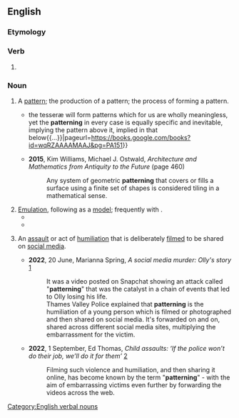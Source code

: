 ==English==

===Etymology===
{{rfe|en|What is the etymology for the social-media abuse sense? What is the "pattern"?}}

===Verb===
{{head|en|verb form}}

# {{present participle of|en|pattern|nocat=1}}

===Noun===
{{en-noun|~}}

# A [[pattern]]; the production of a pattern; the process of forming a pattern.
#* {{quote-book|en|1905|William Hurrell Mallock|The Reconstruction of Belief||151|{{...}} the tesseræ will form patterns which for us are wholly meaningless, yet the '''patterning''' in every case is equally specific and inevitable, implying the pattern above it, implied in that below{{...}}|pageurl=https://books.google.com/books?id=wqRZAAAAMAAJ&pg=PA151}}
#* '''2015''', Kim Williams, ‎Michael J. Ostwald, ''Architecture and Mathematics from Antiquity to the Future'' (page 460)
#*: Any system of geometric '''patterning''' that covers or fills a surface using a finite set of shapes is considered tiling in a mathematical sense.
# [[emulation|Emulation]], following as a [[model]]; frequently with {{m|en|after}}.
#* {{quote-journal|en|1916|H.W. Nutt|Genetic psychology of suggestion as a factor in human behavior|Teacher’s Journal||793|When it is serious it leads to a copying after the manners and personal habits of elders, and a '''patterning''' after the style of dress in those whom the children admire.|pageurl=https://books.google.com/books?id=WV3jZBsfZSEC&pg=PA793}}
#* {{quote-book|en|2001|Douglas Webster|A Passion for Christ||66|His name became synonymous with God himself. Therefore, to be called by his name involved an inseparable commitment to a '''patterning''' after his life and a confession of his being.|pageurl=https://books.google.com/books?id=oJPzFFtYZ2gC&pg=PA66}}
# {{hot sense|en|date=2022-09}} {{lb|en|UK|slang|neologism|uncountable}} An [[assault]] or act of [[humiliation]] that is deliberately [[film]]ed to be shared on [[social media]].
#: {{cot|en|happy slapping}}
#* '''2022''', 20 June, Marianna Spring, ''A social media murder: Olly's story'' [https://www.bbc.co.uk/news/uk-61813959]
#*: It was a video posted on Snapchat showing an attack called "'''patterning'''" that was the catalyst in a chain of events that led to Olly losing his life.<br>Thames Valley Police explained that '''patterning''' is the humiliation of a young person which is filmed or photographed and then shared on social media. It's forwarded on and on, shared across different social media sites, multiplying the embarrassment for the victim.
#* '''2022''', 1 September, Ed Thomas, ''Child assaults: ‘If the police won’t do their job, we’ll do it for them’'' [https://www.bbc.co.uk/news/uk-62722082]
#*: Filming such violence and humiliation, and then sharing it online, has become known by the term "'''patterning'''" - with the aim of embarrassing victims even further by forwarding the videos across the web.

[[Category:English verbal nouns]]